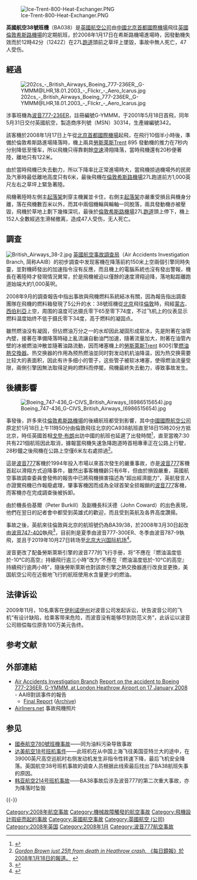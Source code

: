 {{noteTA
|1 = zh-hans:戈登·布朗;zh-hk:白高敦;zh-tw:戈登·布朗;
|d2 = 台灣→戈登·布朗;香港→白高敦;大陆→戈登·布朗
|2 = zh-hans:希思罗; zh-hk:希斯路; zh-tw:希斯洛; zh-mo:希斯路;
}}

{{Infobox Airliner accident
|name=英國航空38號班機事故
|Crash image=BA38 Crash.jpg
|Image caption=機腹墜地的G-YMMM
|Date=2008年1月17日
|Type=發動機失效、原廠設計錯誤
|Site={{GBR}}[[倫敦希斯路機場|倫敦希斯路機場]]27L跑道
|Coordinates={{Coord|51|27|54|N|0|25|54|W|region:GB_type:event|display=inline,title}}
|Fatalities=0
|Injuries=47
|Aircraft Type=[[波音777|波音777-236ER]] 
|Origin={{CHN}}[[北京首都國際機場|北京首都國際機場]]
|Destination={{GBR}}[[倫敦希斯路機場|倫敦希斯路機場]]
|Operator=[[英國航空公司|英國航空公司]]
|Tail Number=G-YMMM
|Passengers=136
|Crew=16
|Survivors=152（全數生還）
}}
[[File:Ice-Trent-800-Heat-Exchanger.PNG|thumb]]

'''英國航空38號班機'''（BA038）是[[英國航空公司|英國航空公司]]由[[中國|中國]][[北京|北京]][[北京首都國際機場|首都國際機場]]飛往[[英國|英國]][[倫敦|倫敦]][[倫敦希斯路機場|希斯路機場]]的定期航班，於2008年1月17日在希斯路機場進場時，因發動機失效而於12時42分（1242Z）在27L[[跑道|跑道]]頭前之草坪上墜毀，事故中無人死亡，47人受伤。

== 經過 ==
[[File:202cs_-_British_Airways_Boeing_777-236ER,_G-YMMM@LHR,18.01.2003_-_Flickr_-_Aero_Icarus.jpg|right]]

涉事班機為[[波音777|波音777-236ER]]，註冊編號G-YMMM，于2001年5月18日首飛，同年5月31日交付英國航空，製造商序列號（MSN）30314，生產線編號342。

該客機於2008年1月17日上午從[[北京首都國際機場|北京首都國際機場]]起飛，在飛行10個半小時後，準備於倫敦希斯路進場降落時，機上兩具[[勞斯萊斯控股有限公司|勞斯萊斯]]Trent 895 發動機的推力在7秒内分别降低至慢车，所以飛機只得靠剩餘[[空速|空速]]滑翔降落，當時飛機還有20秒便著陸，離地只有122米。

由於當時飛機已失去動力，所以下降率比正常進場時大，當飛機掠過機場外的民房及汽車時最低離地高度只有6米，最後飛機在[[倫敦希斯路機場|倫敦希斯路機場]]27L跑道前方1,000英尺左右之草坪上緊急著陸。

飛機著陸時左側主[[起落架|起落架]]刺穿主機翼並卡住，右側主[[起落架|起落架]]亦嚴重受損且與機身分離，落在飛機數百米以外，而其中兩個機輪與輪軸一同脫落，兩具發動機亦被壓毀，飛機於草地上劃下幾條深坑，最後於[[倫敦希斯路機場|倫敦希斯路機場]]27L[[跑道|跑道]]頭上停下，機上152人全數經逃生滑梯撤离，造成47人受伤，无人死亡。

== 調查 ==
[[File:British_Airways_38-2.jpg|thumb]]
[[英國航空事故調查局|英國航空事故調查局]]（Air Accidents Investigation Branch, 简称AAIB）的初步調查中发现客機在降落前約150米上空兩個引擎同時失靈，並對機師發出的加速指令沒有反應，而且機上的電腦系統也沒有發出警報，機長在著陸時才發現情況異常，於是飛機被迫以僅餘的速度滑翔迫降，落地點距離跑道始端大約1,000英呎。

2008年9月的調查報告中指出事故與飛機燃料系統結冰有關，因為報告指出調查團隊在飛機的燃料箱發現了5公升的水：38號班機從[[北京|北京]]飛往[[倫敦|倫敦]]時，飛經[[蒙古|蒙古]]、[[西伯利亞|西伯利亞]]上空，周围的温度可达摄氏零下65至零下74度，不过飞机上的仪表显示燃料温度始终不低于摄氏零下34度，高于燃料的凝固点。

雖然燃油没有凝固，但佔燃油万分之一的水却因此凝固形成软冰，先是附著在油管內壁，接著在準備降落時碰上亂流讓自動油門加速，隨著流量加大，附著在油管內壁的冰被燃油沖散並隨著油路流動，因而堵塞機上的[[勞斯萊斯|勞斯萊斯]]Trent 800引擎[[燃油|燃油]][[熱交換器|熱交換器]]。热交换器的作用為预热燃油並同时對发动机机油降温，因为热交换需要比较大的表面积，因此有许多细小的管子，这些管子被软冰堵塞，使得燃油流量受限，兩側引擎因無法取得足夠的燃料而停擺，飛機最終失去動力，導致事故发生。

== 後續影響 ==
[[File:Boeing_747-436_G-CIVS_British_Airways_(6986515654).jpg|thumb]]

事發後，許多來往[[倫敦希斯路機場|倫敦希斯路機場]]的後續航班都受到影響，其中[[中國國際航空公司|中國國際航空公司]]原定於1月18日上午11時50分由倫敦飛往北京的CA938航班直至18日15時20分方抵北京，時任英國首相[[白高敦|戈登·布朗]]出訪中國的航班也延遲了出發時間<ref>{{Cite news|title=英航班降落前遇险迫降 18人受伤包括一中国女留学生|url=http://www.jinbw.com.cn/jinbw/xwzx/gjxw/20080119667.htm|publisher=东方今报|date=2008-01-19|accessdate=2013-07-02|deadurl=yes|archiveurl=https://web.archive.org/web/20131027092818/http://www.jinbw.com.cn/jinbw/xwzx/gjxw/20080119667.htm|archivedate=2013-10-27}}</ref>，直至當晚7:30共有221個航班因此取消，據報當飛機失速急降跑道時首相專車正在公路上行駛，28秒鐘之後飛機在公路上空僅6米左右處掠過<ref>[http://www.mirror.co.uk/news/topstories/2008/01/18/gordon-brown-just-25ft-from-death-in-heathrow-crash-89520-20289514/ ''Gordon Brown just 25ft from death in Heathrow crash.'' 《[[每日鏡報|每日鏡報]]》於2008年1月18日的報道。] {{webarchive|url=https://web.archive.org/web/20080121005900/http://www.mirror.co.uk/news/topstories/2008/01/18/gordon-brown-just-25ft-from-death-in-heathrow-crash-89520-20289514/ |date=2008-01-21 }}</ref>。

這是[[波音777|波音777]]客機於1994年投入市場以來首次發生的嚴重事故，亦是[[波音777|波音777]]客機首起以滑翔方式迫降事件，雖然出事客機機齡只有6年，但由於損毀嚴重，英國航空事故調查委員會發佈的報告中已將飛機損害描述為“超出經濟能力”，英航發言人亦證實飛機已作報廢處理，肇事客機因而成為全球首架全损報銷的[[波音777|波音777]]客機，而客機亦在完成調查後被拆卸。

由於機長伯基爾（Peter Burkill）及副機長科沃德（John Coward）的出色表現，他們在翌日的記者會中都受到英雄式的歡迎，而且受到英航及各界高度讚揚。

事故之後，英航來往倫敦與北京的航班號仍為BA39/38，於2008年3月30日起改由[[波音747|波音747-400]]執飛<ref>{{cite news|title=英國航空公司從北京首都國際機場3號航站樓首航|url=http://www.china.com.cn/travel/txt/2008-03/03/content_11420843_2.htm|accessdate=2013-05-18|newspaper=中國網|date=2008-03-03}}</ref>，目前則是夏季由波音777-300ER、冬季由波音787-9執飛，並且于2019年10月27日转场至[[北京大兴国际机场|北京大兴国际机场]]<ref>{{cite news|first1=Julie|last1=Delahaye|url=https://www.mirror.co.uk/travel/news/british-airways-begin-flights-beijings-17796470|title=British Airways will begin flights to Beijing's huge new airport later this year|publisher=[[每日镜报|Daily Mirror]]|date=2019-07-10|accessdate=2019-07-10}}</ref>。

波音更改了配备勞斯萊斯引擎的波音777的飞行手册，将“不應在『燃油溫度低於-10°C的高空』持續飛行逾三小時”改为“不應在『燃油溫度低於-10°C的高空』持續飛行逾两小時”，隨後勞斯萊斯也對該款引擎之熱交換器進行改良並更換，美国航空公司在近极地飞行的航班使用水含量更少的燃油。

== 法律诉讼 ==
2009年11月，10名乘客在[[伊利诺伊州|伊利诺伊州]]对波音公司发起诉讼，状告波音公司的飞机“有设计缺陷，给乘客带来危险，而波音没有能够尽到防范义务”，此诉讼以波音公司赔偿每位原告100万美元告终。

== 参考文献 ==
{{Reflist|30em}}

== 外部連結 ==
*[[Air_Accidents_Investigation_Branch|Air Accidents Investigation Branch]] [http://www.aaib.gov.uk/publications/formal_reports/1_2010_g_ymmm.cfm Report on the accident to Boeing 777-236ER, G-YMMM, at London Heathrow Airport on 17 January 2008] {{WebCite|url=https://www.webcitation.org/6JPY63SK7?url=http://www.aaib.gov.uk/publications/formal_reports/1_2010_g_ymmm.cfm |date=20130905173554 |dateformat=iso }} - AAIB對該事件的報告 {{en icon}}
**[http://www.aaib.gov.uk/cms_resources.cfm?file=/1-2010%20G-YMMM.pdf Final Report] ([http://www.webcitation.org/6DPJl0vaf Archive])
* [http://www.airliners.net/search/photo.search?cnsearch=30314/342 Airliners.net] 事故飛機照片

== 参见 ==
{{Portal|航空|英国|}}
* [[國泰航空780號班機事故|國泰航空780號班機事故]]——同为油料污染导致事故
* [[达美航空18号班机事件|达美航空18号班机事件]]——此班机在从中国上海飞往美国亚特兰大的途中，在39000英尺高空巡航时右侧发动机发生非指令性转速下降，最后飞机安全降落。英国航空38号班机事故的调查人员根据此线索最后找出了BA38航班失事的原因。
* [[韩亚航空214号班机事故|韩亚航空214号班机事故]]——BA38事故后涉及波音777的第二次重大事故，亦为降落时坠毁

{{-}}
{{2008年航空事故}}
{{Mayday NavBox}}

[[Category:2008年航空事故|Category:2008年航空事故]]
[[Category:機械故障觸發的航空事故|Category:機械故障觸發的航空事故]]
[[Category:飛機設計瑕疵而起的事故|Category:飛機設計瑕疵而起的事故]]
[[Category:英國航空事故|Category:英國航空事故]]
[[Category:英國航空_(公司)|Category:英國航空 (公司)]]
[[Category:2008年英国|Category:2008年英国]]
[[Category:2008年1月|Category:2008年1月]]
[[Category:波音777航空事故|Category:波音777航空事故]]